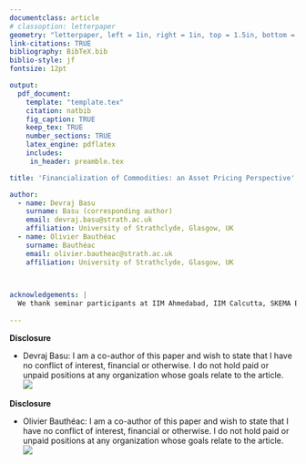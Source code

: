 ```yaml
---
documentclass: article
# classoption: letterpaper
geometry: "letterpaper, left = 1in, right = 1in, top = 1.5in, bottom = 1.5in"
link-citations: TRUE
bibliography: BibTeX.bib
biblio-style: jf
fontsize: 12pt

output:
  pdf_document:
    template: "template.tex"
    citation: natbib
    fig_caption: TRUE
    keep_tex: TRUE
    number_sections: TRUE
    latex_engine: pdflatex
    includes:
     in_header: preamble.tex

title: 'Financialization of Commodities: an Asset Pricing Perspective'

author: 
  - name: Devraj Basu
    surname: Basu (corresponding author)
    email: devraj.basu@strath.ac.uk
    affiliation: University of Strathclyde, Glasgow, UK
  - name: Olivier Bauthéac
    surname: Bauthéac
    email: olivier.bautheac@strath.ac.uk
    affiliation: University of Strathclyde, Glasgow, UK

    

acknowledgements: |
  We thank seminar participants at IIM Ahmedabad, IIM Calcutta, SKEMA Business School and University of Gottingen, as well as Griffith inaugural alternative investment conference attendants for their feedback. We also thank Joelle Miffre, Martijn Boons, John Fan, Robert Bianchi, Chardin Wese Simen, Andrew Kaleel and particularly Olaf Korn for their extremely useful comments and suggestions.
  
---
```


\newpage


**Disclosure**  

* Devraj Basu: 
  I am a co-author of this paper and wish to state that I have no conflict of interest, financial or otherwise. I do not hold paid or unpaid positions at any organization whose goals relate to the article.  
  ![](pics/signature - Devraj.png)\


\newpage


**Disclosure**  

* Olivier Bauthéac:
  I am a co-author of this paper and wish to state that I have no conflict of interest, financial or otherwise. I do not hold paid or unpaid positions at any organization whose goals relate to the article.  
  ![](pics/signature - Olivier.png)\


\newpage







